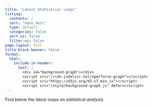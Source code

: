 ```yaml
---
title: "Latest Statistical Loops"
listing:
  contents: /
  sort: "date desc"
  type: default
  categories: false
  sort-ui: false
  filter-ui: false
page-layout: full
title-block-banner: false
format:
  html:
    include-in-header:
      text: |
        <div id="background-graph"></div>
        <script src="//cdn.jsdelivr.net/npm/force-graph"></script>
        <script src="https://d3js.org/d3.v7.min.js"></script>
        <script src="/style/background-graph.js" defer></script>
---
```


Find below the latest loops on _statistical analysis_.

